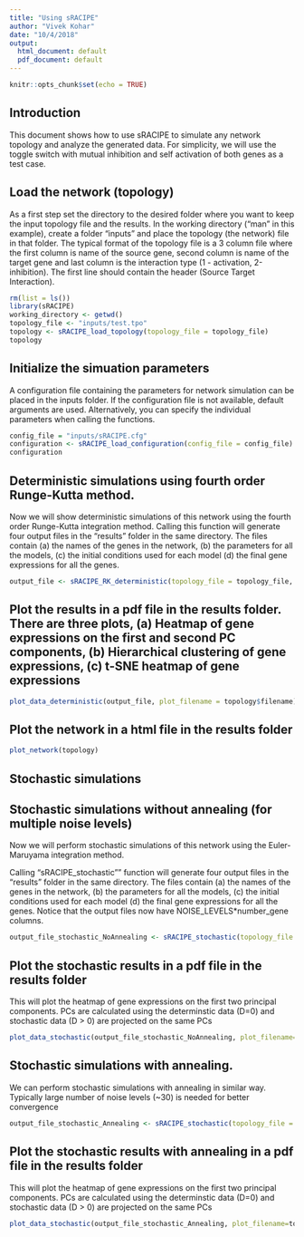 ```yaml
---
title: "Using sRACIPE"
author: "Vivek Kohar"
date: "10/4/2018"
output:
  html_document: default
  pdf_document: default
---
```


```r
knitr::opts_chunk$set(echo = TRUE)
```

## Introduction

This document shows how to use sRACIPE to simulate any network topology and analyze the generated data. For simplicity, we will use the toggle switch with mutual inhibition and self activation of both genes as a test case.

## Load the network (topology)
As a first step set the directory to the desired folder where you want to keep the input topology file and the results. In the working directory ("man" in this example), create a folder "inputs" and place the topology (the network) file in that folder. The typical format of the topology file is a 3 column file where the first column is name of the source gene, second column is name of the target gene and last column is the interaction type (1 - activation, 2-inhibition). The first line should contain the header (Source Target Interaction). 

```r
rm(list = ls())
library(sRACIPE)
working_directory <- getwd()
topology_file <- "inputs/test.tpo"
topology <- sRACIPE_load_topology(topology_file = topology_file)
topology

```

## Initialize the simuation parameters

A configuration file containing the parameters for network simulation can be placed in the inputs folder. If the configuration file is not available, default arguments are used. Alternatively, you can specify the individual parameters when calling the functions.
```r
config_file = "inputs/sRACIPE.cfg"
configuration <- sRACIPE_load_configuration(config_file = config_file)
configuration
```

## Deterministic simulations using fourth order Runge-Kutta method.

Now we will show deterministic simulations of this network using the fourth order Runge-Kutta integration method. Calling this function will generate four output files in the "results" folder in the same directory. The files contain (a) the names of the genes in the network, (b) the parameters for all the models, (c) the initial conditions used for each model (d) the final gene expressions for all the genes.
```r
output_file <- sRACIPE_RK_deterministic(topology_file = topology_file, NUM_MODELS = 2000, INITIAL_CONDITIONS = 1)

```

## Plot the results in a pdf file in the results folder. There are three plots, (a) Heatmap of gene expressions on the first and second PC components, (b) Hierarchical clustering of gene expressions, (c)  t-SNE heatmap of gene expressions   
```r
plot_data_deterministic(output_file, plot_filename = topology$filename)
```

## Plot the network in a html file in the results  folder

```r
plot_network(topology)
```


## Stochastic simulations

##  Stochastic simulations without annealing (for multiple noise levels)
Now we will perform stochastic simulations of this network using the Euler-Maruyama integration method. 

Calling "sRACIPE_stochastic"" function will generate four output files in the "results" folder in the same directory. The files contain (a) the names of the genes in the network, (b) the parameters for all the models, (c) the initial conditions used for each model (d) the final gene expressions for all the genes. Notice that the output files now have NOISE_LEVELS*number_gene columns.

```r
output_file_stochastic_NoAnnealing <- sRACIPE_stochastic(topology_file = topology_file, MAX_NOISE = 30, NOISE_LEVELS = 5, NUM_MODELS = 2000, INITIAL_CONDITIONS = 1, ANNEAL=F, NOISE_SCALING_FACTOR=0.6, SIM_TIME = 100, STEP_SIZE = 0.02)

```

## Plot the stochastic results in a pdf file in the results folder

This will plot the heatmap of gene expressions on the first two principal components. PCs are calculated using the determinstic data (D=0) and stochastic data (D > 0) are projected on the same PCs

```r
plot_data_stochastic(output_file_stochastic_NoAnnealing, plot_filename=topology$filename, topology_df=topology, config = configuration, bin_count=40)
```

##  Stochastic simulations with annealing.

We can perform stochastic simulations with annealing in similar way. Typically large number of noise levels (~30) is needed for better convergence


```r
output_file_stochastic_Annealing <- sRACIPE_stochastic(topology_file = topology_file, MAX_NOISE = 30, NOISE_LEVELS = 30, NUM_MODELS = 2000, INITIAL_CONDITIONS = 1, ANNEAL=F, NOISE_SCALING_FACTOR=0.6, SIM_TIME = 100, STEP_SIZE = 0.02)

```

## Plot the stochastic results with annealing in a pdf file in the results folder

This will plot the heatmap of gene expressions on the first two principal components. PCs are calculated using the determinstic data (D=0) and stochastic data (D > 0) are projected on the same PCs

```r
plot_data_stochastic(output_file_stochastic_Annealing, plot_filename=topology$filename, topology_df=topology, config = configuration, bin_count=40)
```

